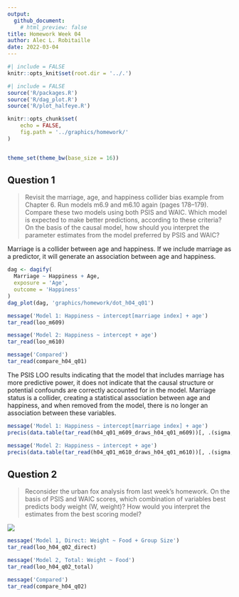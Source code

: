 ```yaml
---
output: 
  github_document:
    # html_preview: false
title: Homework Week 04
author: Alec L. Robitaille
date: 2022-03-04
---
```



```r
#| include = FALSE
knitr::opts_knit$set(root.dir = '../.')
```

```r
#| include = FALSE
source('R/packages.R')
source('R/dag_plot.R')
source('R/plot_halfeye.R')

knitr::opts_chunk$set(
	echo = FALSE,
	fig.path = '../graphics/homework/'
)


theme_set(theme_bw(base_size = 16))
```


## Question 1

> Revisit the marriage, age, and happiness collider bias example from Chapter
6. Run models m6.9 and m6.10 again (pages 178–179). Compare these two models
using both PSIS and WAIC. Which model is expected to make better predictions,
according to these criteria? On the basis of the causal model, how should you
interpret the parameter estimates from the model preferred by PSIS and WAIC?

Marriage is a collider between age and happiness. If we include marriage 
as a predictor, it will generate an association between age and happiness.

```r
dag <- dagify(
  Marriage ~ Happiness + Age,
  exposure = 'Age',
  outcome = 'Happiness'
)
dag_plot(dag, 'graphics/homework/dot_h04_q01')
```

```r
message('Model 1: Happiness ~ intercept[marriage index] + age')
tar_read(loo_m609)

message('Model 2: Happiness ~ intercept + age')
tar_read(loo_m610)

message('Compared')
tar_read(compare_h04_q01)
```

The PSIS LOO results indicating that the model that includes marriage
has more predictive power, it does not indicate that the causal structure
or potential confounds are correctly accounted for in the model. 
Marriage status is a collider, creating a statistical association between
age and happiness, and when removed from the model, there is no longer an
association between these variables. 

```r
message('Model 1: Happiness ~ intercept[marriage index] + age')
precis(data.table(tar_read(h04_q01_m609_draws_h04_q01_m609))[, .(sigma, beta_age, `alpha[1]`, `alpha[2]`)], depth = 2)

message('Model 2: Happiness ~ intercept + age')
precis(data.table(tar_read(h04_q01_m610_draws_h04_q01_m610))[, .(sigma, beta_age, alpha)])
```


## Question 2

> Reconsider the urban fox analysis from last week’s homework. On the basis of
PSIS and WAIC scores, which combination of variables best predicts body weight
(W, weight)? How would you interpret the estimates from the best scoring model?

![](../graphics/homework/dot_h03_q02.png)


```r
message('Model 1, Direct: Weight ~ Food + Group Size')
tar_read(loo_h04_q02_direct)

message('Model 2, Total: Weight ~ Food')
tar_read(loo_h04_q02_total)

message('Compared')
tar_read(compare_h04_q02)
```

